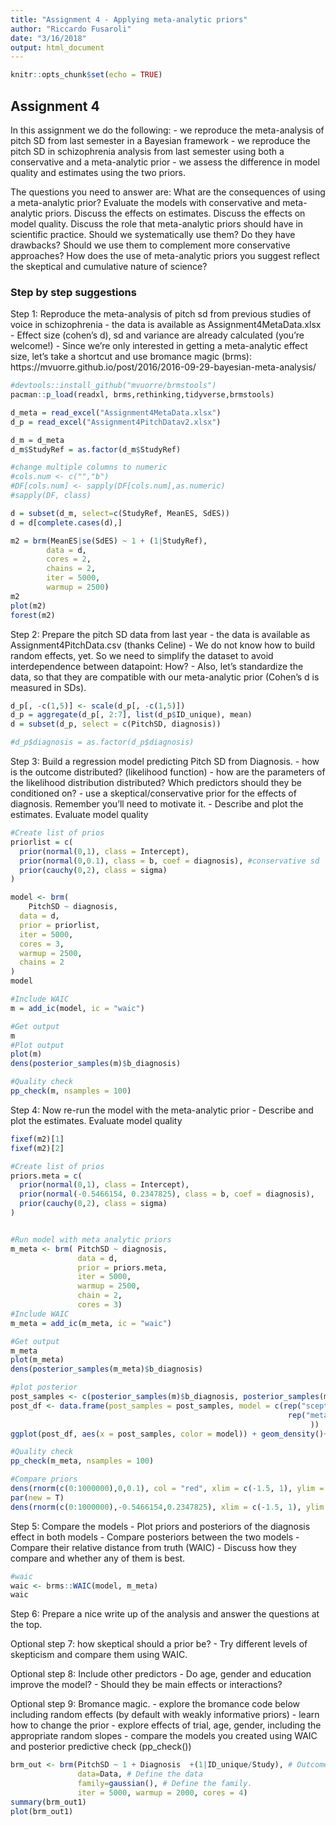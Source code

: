 ```yaml
---
title: "Assignment 4 - Applying meta-analytic priors"
author: "Riccardo Fusaroli"
date: "3/16/2018"
output: html_document
---
```


```r
knitr::opts_chunk$set(echo = TRUE)
```

## Assignment 4

In this assignment we do the following:
- we reproduce the meta-analysis of pitch SD from last semester in a Bayesian framework
- we reproduce the pitch SD in schizophrenia analysis from last semester using both a conservative and a meta-analytic prior
- we assess the difference in model quality and estimates using the two priors.

The questions you need to answer are: What are the consequences of using a meta-analytic prior? Evaluate the models with conservative and meta-analytic priors. Discuss the effects on estimates. Discuss the effects on model quality. Discuss the role that meta-analytic priors should have in scientific practice. Should we systematically use them? Do they have drawbacks? Should we use them to complement more conservative approaches? How does the use of meta-analytic priors you suggest reflect the skeptical and cumulative nature of science?

### Step by step suggestions

Step 1: Reproduce the meta-analysis of pitch sd from previous studies of voice in schizophrenia
- the data is available as Assignment4MetaData.xlsx
- Effect size (cohen's d), sd and variance are already calculated (you're welcome!)
- Since we're only interested in getting a meta-analytic effect size, let's take a shortcut and use bromance magic (brms): https://mvuorre.github.io/post/2016/2016-09-29-bayesian-meta-analysis/

```r
#devtools::install_github("mvuorre/brmstools")
pacman::p_load(readxl, brms,rethinking,tidyverse,brmstools)

d_meta = read_excel("Assignment4MetaData.xlsx")
d_p = read_excel("Assignment4PitchDatav2.xlsx")

d_m = d_meta
d_m$StudyRef = as.factor(d_m$StudyRef)

#change multiple columns to numeric
#cols.num <- c("","b")
#DF[cols.num] <- sapply(DF[cols.num],as.numeric)
#sapply(DF, class)

d = subset(d_m, select=c(StudyRef, MeanES, SdES))
d = d[complete.cases(d),]

m2 = brm(MeanES|se(SdES) ~ 1 + (1|StudyRef),
        data = d,
        cores = 2,
        chains = 2,
        iter = 5000,
        warmup = 2500)
m2
plot(m2)
forest(m2)

```


Step 2: Prepare the pitch SD data from last year
- the data is available as Assignment4PitchData.csv (thanks Celine)
- We do not know how to build random effects, yet. So we need to simplify the dataset to avoid interdependence between datapoint: How?
- Also, let's standardize the data, so that they are compatible with our meta-analytic prior (Cohen's d is measured in SDs).

```r
d_p[, -c(1,5)] <- scale(d_p[, -c(1,5)])
d_p = aggregate(d_p[, 2:7], list(d_p$ID_unique), mean)
d = subset(d_p, select = c(PitchSD, diagnosis))

#d_p$diagnosis = as.factor(d_p$diagnosis)
```


Step 3: Build a regression model predicting Pitch SD from Diagnosis.
- how is the outcome distributed? (likelihood function)
- how are the parameters of the likelihood distribution distributed? Which predictors should they be conditioned on?
- use a skeptical/conservative prior for the effects of diagnosis. Remember you'll need to motivate it.
- Describe and plot the estimates. Evaluate model quality

```r
#Create list of prios
priorlist = c(
  prior(normal(0,1), class = Intercept),
  prior(normal(0,0.1), class = b, coef = diagnosis), #conservative sd
  prior(cauchy(0,2), class = sigma)
)

model <- brm(
    PitchSD ~ diagnosis,
  data = d,
  prior = priorlist,
  iter = 5000,
  cores = 3,
  warmup = 2500,
  chains = 2
)
model

#Include WAIC
m = add_ic(model, ic = "waic")

#Get output
m
#Plot output
plot(m)
dens(posterior_samples(m)$b_diagnosis)

#Quality check
pp_check(m, nsamples = 100)
```


Step 4: Now re-run the model with the meta-analytic prior
- Describe and plot the estimates. Evaluate model quality

```r
fixef(m2)[1]
fixef(m2)[2]

#Create list of prios
priors.meta = c(
  prior(normal(0,1), class = Intercept),
  prior(normal(-0.5466154, 0.2347825), class = b, coef = diagnosis),
  prior(cauchy(0,2), class = sigma)
)


#Run model with meta analytic priors
m_meta <- brm( PitchSD ~ diagnosis, 
               data = d, 
               prior = priors.meta,
               iter = 5000, 
               warmup = 2500, 
               chain = 2, 
               cores = 3)
#Include WAIC
m_meta = add_ic(m_meta, ic = "waic")

#Get output
m_meta
plot(m_meta)
dens(posterior_samples(m_meta)$b_diagnosis)

#plot posterior
post_samples <- c(posterior_samples(m)$b_diagnosis, posterior_samples(m_meta)$b_diagnosis)
post_df <- data.frame(post_samples = post_samples, model = c(rep("sceptical", 1000),
                                                              rep("meta", 1000)
                                                                   ))
ggplot(post_df, aes(x = post_samples, color = model)) + geom_density()+theme_classic()

#Quality check
pp_check(m_meta, nsamples = 100)

#Compare priors
dens(rnorm(c(0:1000000),0,0.1), col = "red", xlim = c(-1.5, 1), ylim = c(0,5), xlab = "Effect size")
par(new = T)
dens(rnorm(c(0:1000000),-0.5466154,0.2347825), xlim = c(-1.5, 1), ylim = c(0,5), xlab = "Effect size")
```


Step 5: Compare the models
- Plot priors and posteriors of the diagnosis effect in both models
- Compare posteriors between the two models
- Compare their relative distance from truth (WAIC)
- Discuss how they compare and whether any of them is best.

```r
#waic
waic <- brms::WAIC(model, m_meta)
waic
```


Step 6: Prepare a nice write up of the analysis and answer the questions at the top.

Optional step 7: how skeptical should a prior be?
- Try different levels of skepticism and compare them using WAIC.

Optional step 8: Include other predictors
- Do age, gender and education improve the model?
- Should they be main effects or interactions?

Optional step 9: Bromance magic.
- explore the bromance code below including random effects (by default with weakly informative priors)
- learn how to change the prior
- explore effects of trial, age, gender, including the appropriate random slopes
- compare the models you created using WAIC and posterior predictive check (pp_check())


```r

brm_out <- brm(PitchSD ~ 1 + Diagnosis  +(1|ID_unique/Study), # Outcome as a function of the predictors as in lme4. 
               data=Data, # Define the data
               family=gaussian(), # Define the family. 
               iter = 5000, warmup = 2000, cores = 4)
summary(brm_out1)
plot(brm_out1)

```


